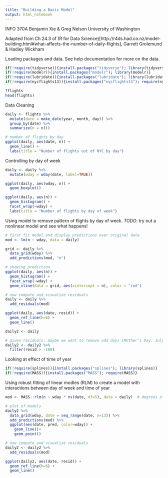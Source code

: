 ```yaml
---
title: "Building a Basic Model"
output: html_notebook
---
```

INFO 370A
Benjamin Xie & Greg Nelson
University of Washington

Adapted from Ch 24.3 of (R for Data Science)[http://r4ds.had.co.nz/model-building.html#what-affects-the-number-of-daily-flights], Garrett Grolemund & Hadley Wickham


Loading packages and data. See help documentation for more on the data.
```r
if(!require(tidyverse)){install.packages("tidyverse"); library(tidyverse)} 
if(!require(modelr)){install.packages("modelr"); library(modelr)} 
if(!require(lubridate)){install.packages("lubridate"); library(lubridate)} 
if(!require(nycflights13)){install.packages("nycflights13"); require(nycflights13)}

?flights
head(flights)
```

Data Cleaning
```r
daily <- flights %>% 
  mutate(date = make_date(year, month, day)) %>%
  group_by(date) %>%
  summarize(n = n())

# number of flights by day
ggplot(daily, aes(date, n)) + 
  geom_line() + 
  labs(title = "Number of flights out of NYC by day")
```

Controlling by day of week
```r
daily <- daily %>%
  mutate(wday = wday(date, label=TRUE))

ggplot(daily, aes(wday, n)) + 
  geom_boxplot()

ggplot(daily, aes(n)) +
  geom_histogram() + 
  facet_wrap(~wday) +
  labs(title = "Number of flights by day of week")
```

Using model to remove pattern of flights by day of week. 
*TODO*: try out a nonlinear model and see what happens!
```r
# first fit model and display predictions over original data
mod <- lm(n ~ wday, data = daily)

grid <- daily %>%
  data_grid(wday) %>% 
  add_predictions(mod, "n")

# showing prediction
ggplot(daily, aes(n)) + 
  geom_histogram() + 
  facet_wrap(~wday) + 
  geom_vline(data = grid, aes(xintercept = n), color = "red")

# now compute and visualize residuals
daily <- daily %>%
  add_residuals(mod)

ggplot(daily, aes(date, resid)) + 
  geom_ref_line(h=6) + 
  geom_line()

daily2 <- daily

# given residuals, maybe we want to remove odd days (Mother's Day, July 4th)
daily2 <- daily2 %>%
  filter(resid > -100)
```

Looking at effect of time of year
```r
if(!require(splines)){install.packages("splines"); library(splines)} 
if(!require(MASS)){install.packages("MASS"); require(MASS)}
```

Using robust fitting of linear modles (RLM) to create a model with interactions between day of week and time of year
```r
mod <- MASS::rlm(n ~ wday * ns(date, df=5), data = daily)  # degrees of freedom was arbitrary choice

# plot of models
daily2 %>%
  data_grid(wday, date = seq_range(date, n=13)) %>%
  add_predictions(mod) %>%
  ggplot(aes(date, pred, color=wday)) + 
    geom_line()+
    geom_point()

# now compute and visualize residuals
daily2 <- daily2 %>%
  add_residuals(mod)

ggplot(daily2, aes(date, resid)) + 
  geom_ref_line(h=6) + 
  geom_line()
```